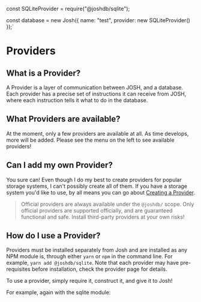 
const SQLiteProvider = require("@joshdb/sqlite");

const database = new Josh({
  name: "test",
  provider: new SQLiteProvider()
});`


# Providers

## What is a Provider?

A Provider is a layer of communication between JOSH, and a database. Each provider has a precise set of instructions it can receive from JOSH, where each instruction tells it what to do in the database.

## What Providers are available?

At the moment, only a few providers are available at all. As time develops, more will be added. Please see the menu on the left to see available providers!

## Can I add my own Provider?

You sure can! Even though I do my best to create providers for popular storage systems, I can't possibly create all of them. If you have a storage system you'd like to use, by all means you can go about [Creating a Provider](../development/creating-a-provider.md).

> Official providers are always available under the `@joshdb/` scope. Only official providers are supported officially, and are guaranteed functional and safe. Install third-party providers at your own risks!

## How do I use a Provider?

Providers must be installed separately from Josh and are installed as any NPM module is, through either `yarn` or `npm` in the command line. For example, `yarn add @joshdb/sqlite`. Note that each provider may have pre-requisites before installation, check the provider page for details.

To use a provider, simply require it, construct it, and give it to Josh!

For example, again with the sqlite module:

<CodeBlock lang="js" code={sqliteExampleCode} />
